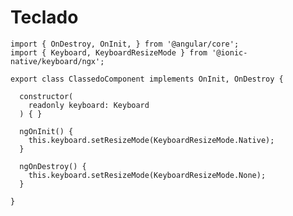
<Meta title="Utilities/Teclado" />

# Teclado

```
import { OnDestroy, OnInit, } from '@angular/core';
import { Keyboard, KeyboardResizeMode } from '@ionic-native/keyboard/ngx';

export class ClassedoComponent implements OnInit, OnDestroy {

  constructor(
    readonly keyboard: Keyboard
  ) { }

  ngOnInit() {
    this.keyboard.setResizeMode(KeyboardResizeMode.Native);
  }

  ngOnDestroy() {
    this.keyboard.setResizeMode(KeyboardResizeMode.None);
  }

}
```
